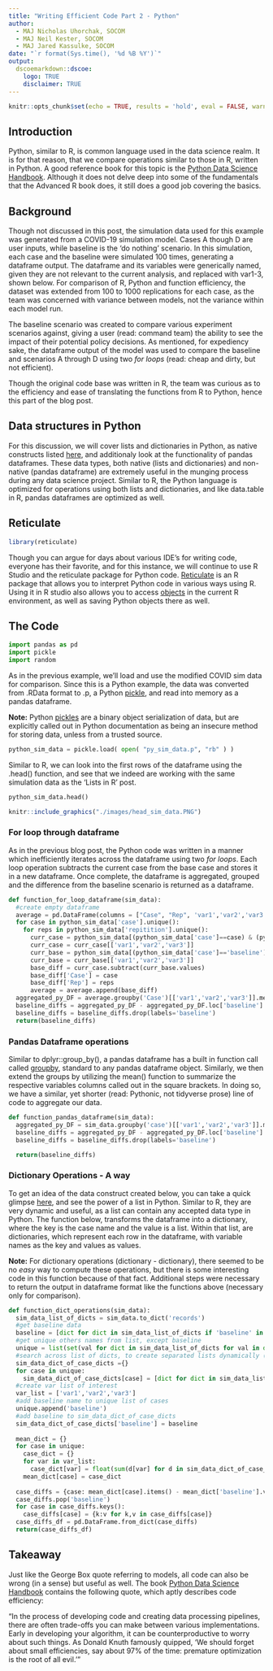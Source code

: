 ```yaml
---
title: "Writing Efficient Code Part 2 - Python"
author: 
  - MAJ Nicholas Uhorchak, SOCOM
  - MAJ Neil Kester, SOCOM
  - MAJ Jared Kassulke, SOCOM
date: "`r format(Sys.time(), '%d %B %Y')`"
output: 
  dscoemarkdown::dscoe:
    logo: TRUE
    disclaimer: TRUE
---
```


```r
knitr::opts_chunk$set(echo = TRUE, results = 'hold', eval = FALSE, warning = FALSE, message = FALSE)
```

## Introduction

Python, similar to R, is common language used in the data science realm. It is for that reason, that we compare operations similar to those in R, written in Python.  A good reference book for this topic is the [Python Data Science Handbook](https://jakevdp.github.io/PythonDataScienceHandbook/).  Although it does not delve deep into some of the fundamentals that the Advanced R book does, it still does a good job covering the basics.

## Background

Though not discussed in this post, the simulation data used for this example was generated from a COVID-19 simulation model.  Cases A though D are user inputs, while baseline is the 'do nothing' scenario.  In this simulation, each case and the baseline were simulated 100 times, generating a dataframe output.  The dataframe and its variables were generically named, given they are not relevant to the current analysis, and replaced with var1-3, shown below.  For comparison of R, Python and function efficiency, the dataset was extended from 100 to 1000 replications for each case, as the team was concerned with variance between models, not the variance within each model run.

The baseline scenario was created to compare various experiment scenarios against, giving a user (read: command team) the ability to see the impact of their potential policy decisions.  As mentioned, for expediency sake, the dataframe output of the model was used to compare the baseline and scenarios A through D using two _for loops_ (read: cheap and dirty, but not efficient).  

Though the original code base was written in R, the team was curious as to the efficiency and ease of translating the functions from R to Python, hence this part of the blog post.

## Data structures in Python

For this discussion, we will cover lists and dictionaries in Python, as native constructs listed [here](https://www.w3schools.com/python/python_datatypes.asp), and additionaly look at the functionality of pandas dataframes.  These data types, both native (lists and dictionaries) and non-native (pandas dataframe) are extremely useful in the munging process during any data science project.  Similar to R, the Python language is optimized for operations using both lists and dictionaries, and like data.table in R, pandas dataframes are optimized as well.


## Reticulate
```r
library(reticulate)
```

Though you can argue for days about various IDE's for writing code, everyone has their favorite, and for this instance, we will continue to use R Studio and the reticulate package for Python code.  [Reticulate](https://rstudio.github.io/reticulate/index.html) is an R package that allows you to interpret Python code in various ways using R.  Using it in R studio also allows you to access [objects](https://rstudio.github.io/reticulate/index.html#python-repl) in the current R environment, as well as saving Python objects there as well.  

## The Code
```python
import pandas as pd
import pickle
import random
```

As in the previous example, we'll load and use the modified COVID sim data for comparison.  Since this is a Python example, the data was converted from .RData format to .p, a Python [pickle](https://docs.python.org/3/library/pickle.html), and read into memory as a pandas dataframe.

**Note:** Python [pickles](https://docs.python.org/3/library/pickle.html) are a binary object serialization of data, but are explicitly called out in Python documentation as being an insecure method for storing data, unless from a trusted source.

```python
python_sim_data = pickle.load( open( "py_sim_data.p", "rb" ) )
```
 Similar to R, we can look into the first rows of the dataframe using the .head() function, and see that we indeed are working with the same simulation data as the 'Lists in R' post.
```python
python_sim_data.head()
```

```r
knitr::include_graphics("./images/head_sim_data.PNG")
```

### For loop through dataframe

As in the previous blog post, the Python code was written in a manner which inefficiently iterates across the dataframe using two _for loops_.  Each loop operation subtracts the current case from the base case and stores it in a new dataframe.  Once complete, the dataframe is aggregated, grouped and the difference from the baseline scenario is returned as a dataframe.
```python
def function_for_loop_dataframe(sim_data):
  #create empty dataframe
  average = pd.DataFrame(columns = ["Case", "Rep", 'var1','var2','var3'])
  for case in python_sim_data['case'].unique():
    for reps in python_sim_data['repitition'].unique():
      curr_case = python_sim_data[(python_sim_data['case']==case) & (python_sim_data['repitition']==reps)]
      curr_case = curr_case[['var1','var2','var3']]
      curr_base = python_sim_data[(python_sim_data['case']=='baseline') & (python_sim_data['repitition']==reps)]
      curr_base = curr_base[['var1','var2','var3']]
      base_diff = curr_case.subtract(curr_base.values)
      base_diff['Case'] = case
      base_diff['Rep'] = reps
      average = average.append(base_diff)
  aggregated_py_DF = average.groupby('Case')[['var1','var2','var3']].mean()
  baseline_diffs = aggregated_py_DF - aggregated_py_DF.loc['baseline'].values.squeeze()
  baseline_diffs = baseline_diffs.drop(labels='baseline')
  return(baseline_diffs)
```

### Pandas Dataframe operations

Similar to dplyr::group_by(), a pandas dataframe has a built in function call called [groupby](https://jakevdp.github.io/PythonDataScienceHandbook/03.08-aggregation-and-grouping.html), standard to any pandas dataframe object.  Similarly, we then extend the groups by utilizing the mean() function to summarize the respective variables columns called out in the square brackets.  In doing so, we have a similar, yet shorter (read: Pythonic, not tidyverse prose) line of code to aggregate our data. 

```python

def function_pandas_dataframe(sim_data):
  aggregated_py_DF = sim_data.groupby('case')[['var1','var2','var3']].mean()
  baseline_diffs = aggregated_py_DF - aggregated_py_DF.loc['baseline'].values.squeeze()
  baseline_diffs = baseline_diffs.drop(labels='baseline')

  return(baseline_diffs)

```


### Dictionary Operations - A way

To get an idea of the data construct created below, you can take a quick glimpse [here](https://jakevdp.github.io/PythonDataScienceHandbook/02.01-understanding-data-types.html), and see the power of a list in Python.  Similar to R, they are very dynamic and useful, as a list can contain any accepted data type in Python.  The function below, transforms the dataframe into a dictionary, where the key is the case name and the value is a list.  Within that list, are dictionaries, which represent each row in the dataframe, with variable names as the key and values as values.

**Note:** For dictionary operations (dictionary - dictionary), there seemed to be no _easy_ way to compute these operations, but there is some interesting code in this function because of that fact.  Additional steps were necessary to return the output in dataframe format like the functions above (necessary only for comparison).

```python
def function_dict_operations(sim_data):
  sim_data_list_of_dicts = sim_data.to_dict('records')
  #get baseline data
  baseline = [dict for dict in sim_data_list_of_dicts if 'baseline' in dict['case']]
  #get unique others names from list, except baseline
  unique = list(set(val for dict in sim_data_list_of_dicts for val in dict['case'] if dict['case'] != 'baseline'))
  #search across list of dicts, to create separated lists dynamically (from unique case names) - no hard coding
  sim_data_dict_of_case_dicts ={}
  for case in unique:
    sim_data_dict_of_case_dicts[case] = [dict for dict in sim_data_list_of_dicts if case in dict['case']]
  #create var list of interest
  var_list = ['var1','var2','var3']
  #add baseline name to unique list of cases 
  unique.append('baseline')
  #add baseline to sim_data_dict_of_case_dicts 
  sim_data_dict_of_case_dicts['baseline'] = baseline
  
  mean_dict = {}
  for case in unique:
    case_dict = {}
    for var in var_list:
      case_dict[var] = float(sum(d[var] for d in sim_data_dict_of_case_dicts[case])) / len(sim_data_dict_of_case_dicts[case])
    mean_dict[case] = case_dict
  
  case_diffs = {case: mean_dict[case].items() - mean_dict['baseline'].values() for case in mean_dict.keys()}
  case_diffs.pop('baseline')
  for case in case_diffs.keys():
    case_diffs[case] = {k:v for k,v in case_diffs[case]}
  case_diffs_df = pd.DataFrame.from_dict(case_diffs)
  return(case_diffs_df)
```

## Takeaway

Just like the George Box quote referring to models, all code can also be wrong (in a sense) but useful as well.  The book [Python Data Science Handbook](https://jakevdp.github.io/PythonDataScienceHandbook/01.07-timing-and-profiling.html) contains the following quote, which aptly describes code efficiency:

"In the process of developing code and creating data processing pipelines, there are often trade-offs you can make between various implementations. Early in developing your algorithm, it can be counterproductive to worry about such things. As Donald Knuth famously quipped, 'We should forget about small efficiencies, say about 97% of the time: premature optimization is the root of all evil.'"

